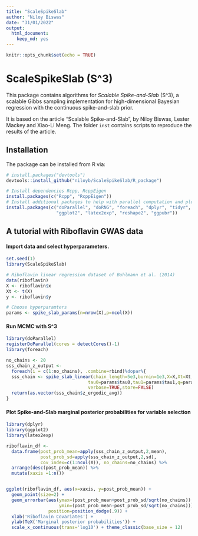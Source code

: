 ```yaml
---
title: "ScaleSpikeSlab"
author: "Niloy Biswas"
date: "31/01/2022"
output: 
  html_document: 
    keep_md: yes
---
```


```r
knitr::opts_chunk$set(echo = TRUE)
```

# ScaleSpikeSlab (S^3)

This package contains algorithms for *Scalable Spike-and-Slab* (S^3),
a scalable Gibbs sampling implementation for high-dimensional Bayesian 
regression with the continuous spike-and-slab prior.

It is based on the article "Scalable Spike-and-Slab", 
by Niloy Biswas, Lester Mackey and Xiao-Li Meng. The folder `inst` contains 
scripts to reproduce the results of the article.

## Installation

The package can be installed from R via:

```r
# install.packages("devtools")
devtools::install_github("niloyb/ScaleSpikeSlab/R_package")

# Install dependencies Rcpp, RcppEigen
install.packages(c("Rcpp", "RcppEigen"))
# Install additional packages to help with parallel computation and plotting
install.packages(c("doParallel", "doRNG", "foreach", "dplyr", "tidyr", 
                   "ggplot2", "latex2exp", "reshape2", "ggpubr"))
```

## A tutorial with Riboflavin GWAS data

#### Import data and select hyperparameters. 
```r
set.seed(1)
library(ScaleSpikeSlab)

# Riboflavin linear regression dataset of Buhlmann et al. (2014) 
data(riboflavin)
X <- riboflavin$x
Xt <- t(X)
y <- riboflavin$y

# Choose hyperparamters
params <- spike_slab_params(n=nrow(X),p=ncol(X))
```
#### Run MCMC with S^3

```r
library(doParallel)
registerDoParallel(cores = detectCores()-1)
library(foreach)

no_chains <- 20
sss_chain_z_output <- 
  foreach(i = c(1:no_chains), .combine=rbind)%dopar%{
  sss_chain <- spike_slab_linear(chain_length=5e3,burnin=1e3,X=X,Xt=Xt,y=y,
                               tau0=params$tau0,tau1=params$tau1,q=params$q,
                               verbose=TRUE,store=FALSE)
  return(as.vector(sss_chain$z_ergodic_avg))
}

```
#### Plot Spike-and-Slab marginal posterior probabilities for variable selection 

```r
library(dplyr)
library(ggplot2)
library(latex2exp)

riboflavin_df <- 
  data.frame(post_prob_mean=apply(sss_chain_z_output,2,mean),
             post_prob_sd=apply(sss_chain_z_output,2,sd),
             cov_index=c(1:ncol(X)), no_chains=no_chains) %>%
  arrange(desc(post_prob_mean)) %>%
  mutate(xaxis =1:n())


ggplot(riboflavin_df, aes(x=xaxis, y=post_prob_mean)) + 
  geom_point(size=2) + 
  geom_errorbar(aes(ymax=(post_prob_mean+post_prob_sd/sqrt(no_chains)), 
                    ymin=(post_prob_mean-post_prob_sd/sqrt(no_chains))),
                position=position_dodge(.9)) +
  xlab('Riboflavin Covariates') + 
  ylab(TeX('Marginal posterior probabilities')) +
  scale_x_continuous(trans='log10') + theme_classic(base_size = 12)

```
